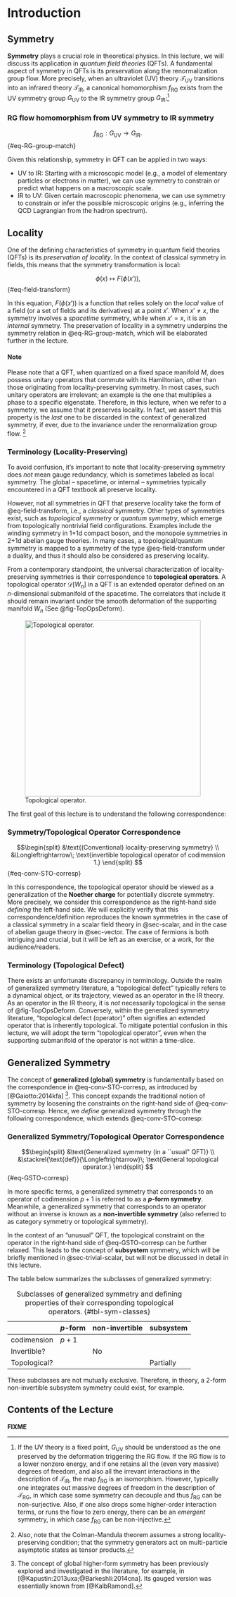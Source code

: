 # Introduction

## Symmetry

**Symmetry** plays a crucial role in theoretical physics. 
In this lecture, we will discuss its application in *quantum field theories* (QFTs). 
A fundamental aspect of symmetry in QFTs is its preservation along the renormalization group flow.
More precisely, when an ultraviolet (UV) theory $\mathcal{T}_\text{UV}$ transitions into an infrared theory $\mathcal{T}_\text{IR}$, 
a canonical homomorphism $f_\text{RG}$ exists from the UV symmetry group $G_\text{UV}$ to the IR symmetry group $G_\text{IR}$:[^SymRG]

::: {.callout-important icon="true"}
### RG flow homomorphism from UV symmetry to IR symmetry
$$
f_\text{RG} : G_\text{UV} \to G_\text{IR}.
$${#eq-RG-group-match}
:::

Given this relationship, symmetry in QFT can be applied in two ways:

* UV to IR: Starting with a microscopic model (e.g., a model of elementary particles or electrons in matter), we can use symmetry to constrain or predict what happens on a macroscopic scale.
* IR to UV: Given certain macroscopic phenomena, we can use symmetry to constrain or infer the possible microscopic origins (e.g., inferring the QCD Lagrangian from the hadron spectrum).

[^SymRG]: If the UV theory is a fixed point, $G_\text{UV}$ should be understood as the one preserved by the deformation triggering the RG flow. 
If the RG flow is to a lower nonzero energy, and if one retains all the (even very massive) degrees of freedom, and also all the irrevant interactions in the description of $\mathcal{T}_\text{IR}$, 
the map $f_\text{RG}$ is an isomorphism.
However, typically one integrates out massive degrees of freedom in the description of $\mathcal{T}_\text{RG}$, 
in which case some symmetry can decouple and thus $f_\text{RG}$ can be non-surjective. 
Also, if one also drops some higher-order interaction terms, or runs the flow to zero energy, 
there can be an *emergent* symmetry, in which case $f_\text{RG}$ can be non-injective.

## Locality

One of the defining characteristics of symmetry in quantum field theories (QFTs) is its *preservation of locality*. 
In the context of classical symmetry in fields, this means that the symmetry transformation is local:

$$
\phi(x) \mapsto F(\phi(x')),
$${#eq-field-transform}

In this equation, $F(\phi(x'))$ is a function that relies solely on the *local* value of a field (or a set of fields and its derivatives) at a point $x'$.
When $x'\neq x$, the symmetry involves a *spacetime* symmetry, while when $x'=x$, it is an *internal* symmetry.
The preservation of locality in a symmetry underpins the symmetry relation in @eq-RG-group-match, which will be elaborated further in the lecture.

:::{.callout-note}
#### Note
Please note that a QFT, when quantized on a fixed space manifold $M$, does possess unitary operators that commute with its Hamiltonian, other than those originating from locality-preserving symmetry. 
In most cases, such unitary operators are irrelevant; an example is the one that multiplies a phase to a specific eigenstate.
Therefore, in this lecture, when we refer to a symmetry, we assume that it preserves locality.
In fact, we assert that this property is the *last* one to be discarded in the context of generalized symmetry, if ever, due to the invariance under the renormalization group flow. [^ColemanMandula]
:::

[^ColemanMandula]: Also, note that the Colman-Mandula theorem assumes a strong locality-preserving condition; that the symmetry generators act on multi-particle asymptotic states as tensor products.


::: {.callout-note collapse="false"}
### Terminology (Locality-Preserving)
To avoid confusion, it's important to note that locality-preserving symmetry does *not* mean gauge redundancy, which is sometimes labeled as local symmetry. The global -- spacetime, or internal -- symmetries typically encountered in a QFT textbook all preserve locality.
:::


However, not all symmetries in QFT that preserve locality take the form of @eq-field-transform, i.e., a *classical* symmetry. 
Other types of symmetries exist, such as *topological symmetry* or *quantum symmetry*, which emerge from topologically nontrivial field configurations.
Examples include the winding symmetry in 1+1d compact boson, and the monopole symmetries in 2+1d abelian gauge theories.
In many cases, a topological/quantum symmetry is mapped to a symmetry of the type @eq-field-transform under a duality, and thus it should also be considered as preserving locality.

From a contemporary standpoint, the universal characterization of locality-preserving symmetries is their correspondence to **topological operators**. 
A topological operator $\mathcal{D}[W_n]$ in a QFT is an extended operator defined on an $n$-dimensional submanifold of the spacetime. The correlators that include it should remain invariant under the smooth deformation of the supporting manifold $W_n$ (See @fig-TopOpsDeform).

![Topological operator.](figures/TopOpsDeform.png){#fig-TopOpsDeform width=400}

The first goal of this lecture is to understand the following correspondence:

::: {.callout-important}
### Symmetry/Topological Operator Correspondence
$$\begin{split}
&\text{(Conventional) locality-preserving symmetry} \\ 
&\Longleftrightarrow\;
\text{invertible topological operator of codimension 1.}
\end{split}
$${#eq-conv-STO-corresp}
:::
In this correspondence, the topological operator should be viewed as a generalization of the **Noether charge** for potentially discrete symmetry.
More precisely, we consider this correspondence as the right-hand side *defining* the left-hand side.
We will explicitly verify that this correspondence/definition reproduces the known symmetries in the case of a classical symmetry in a scalar field theory in @sec-scalar, and in the case of abelian gauge theory in @sec-vector. The case of fermions is both intriguing and crucial, but it will be left as an exercise, or a work, for the audience/readers.


::: {.callout-note collapse="false"}
### Terminology (Topological Defect)
There exists an unfortunate discrepancy in terminology. Outside the realm of generalized symmetry literature, a "topological defect" typically refers to a dynamical object, or its trajectory, viewed as an operator in the IR theory. As an operator in the IR theory, it is *not* necessarily topological in the sense of @fig-TopOpsDeform. Conversely, within the generalized symmetry literature, "topological defect (operator)" often signifies an extended operator that is inherently topological. To mitigate potential confusion in this lecture, we will adopt the term "topological operator", even when the supporting submanifold of the operator is not within a time-slice.
:::

## Generalized Symmetry

The concept of **generalized (global) symmetry** is fundamentally based on the correspondence in @eq-conv-STO-corresp, as introduced by [@Gaiotto:2014kfa] [^GKSW].
This concept expands the traditional notion of symmetry by loosening the constraints on the right-hand side of @eq-conv-STO-corresp. 
Hence, we *define* generalized symmetry through the following correspondence, which extends @eq-conv-STO-corresp:

::: {.callout-important}
### Generalized Symmetry/Topological Operator Correspondence
$$\begin{split}
&\text{Generalized symmetry (in a ``usual" QFT)} \\ 
&\stackrel{\text{def}}{\Longleftrightarrow}\;
\text{General topological operator.}
\end{split}
$${#eq-GSTO-corresp}
:::

In more specific terms, a generalized symmetry that corresponds to an operator of codimension $p+1$ is referred to as a **$p$-form symmetry**. 
Meanwhile, a generalized symmetry that corresponds to an operator without an inverse is known as a **non-invertible symmetry** (also referred to as category symmetry or topological symmetry).

In the context of an "unusual" QFT, the topological constraint on the operator in the right-hand side of @eq-GSTO-corresp can be further relaxed. 
This leads to the concept of **subsystem** symmetry, which will be briefly mentioned in @sec-trivial-scalar, but will not be discussed in detail in this lecture.

The table below summarizes the subclasses of generalized symmetry:

|              | $p$-form | non-invertible | subsystem  |
|--------------|----------|----------------|------------|
| codimension  | $p+1$    |                |            |
| Invertible?  |          | No             |            |
| Topological? |          |                | Partially  |

:Subclasses of generalized symmetry and defining properties of their corresponding topological operators. {#tbl-sym-classes}

These subclasses are not mutually exclusive. Therefore, in theory, a 2-form non-invertible subsystem symmetry could exist, for example.

[^GKSW]: The concept of global higher-form symmetry has been previously explored and investigated in the literature, for example, in [@Kapustin:2013uxa;@Barkeshli:2014cna]. Its gauged version was essentially known from [@KalbRamond].

## Contents of the Lecture
**FIXME**